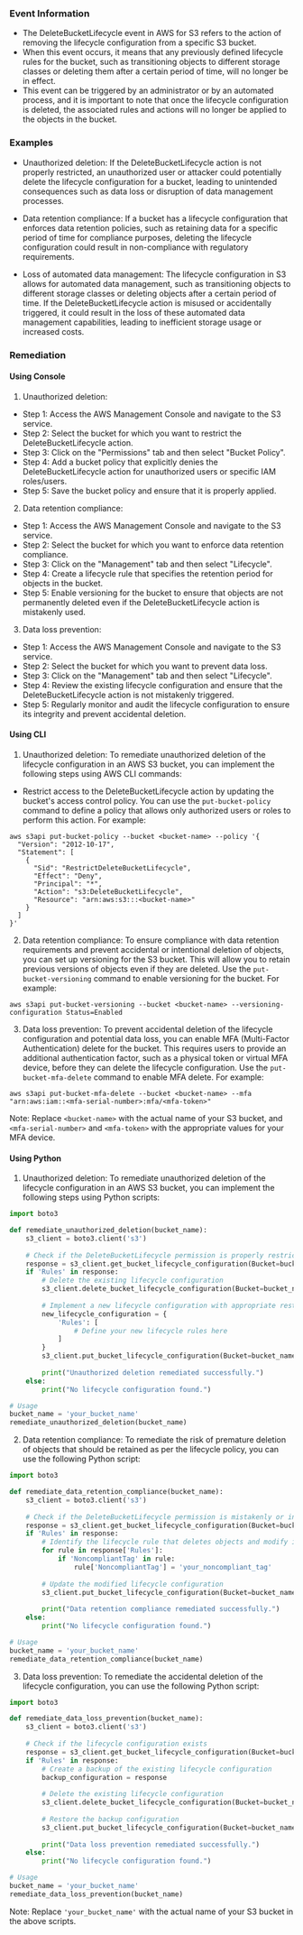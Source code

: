 
### Event Information

- The DeleteBucketLifecycle event in AWS for S3 refers to the action of removing the lifecycle configuration from a specific S3 bucket.
- When this event occurs, it means that any previously defined lifecycle rules for the bucket, such as transitioning objects to different storage classes or deleting them after a certain period of time, will no longer be in effect.
- This event can be triggered by an administrator or by an automated process, and it is important to note that once the lifecycle configuration is deleted, the associated rules and actions will no longer be applied to the objects in the bucket.


### Examples

- Unauthorized deletion: If the DeleteBucketLifecycle action is not properly restricted, an unauthorized user or attacker could potentially delete the lifecycle configuration for a bucket, leading to unintended consequences such as data loss or disruption of data management processes.

- Data retention compliance: If a bucket has a lifecycle configuration that enforces data retention policies, such as retaining data for a specific period of time for compliance purposes, deleting the lifecycle configuration could result in non-compliance with regulatory requirements.

- Loss of automated data management: The lifecycle configuration in S3 allows for automated data management, such as transitioning objects to different storage classes or deleting objects after a certain period of time. If the DeleteBucketLifecycle action is misused or accidentally triggered, it could result in the loss of these automated data management capabilities, leading to inefficient storage usage or increased costs.

### Remediation

#### Using Console

1. Unauthorized deletion:
- Step 1: Access the AWS Management Console and navigate to the S3 service.
- Step 2: Select the bucket for which you want to restrict the DeleteBucketLifecycle action.
- Step 3: Click on the "Permissions" tab and then select "Bucket Policy".
- Step 4: Add a bucket policy that explicitly denies the DeleteBucketLifecycle action for unauthorized users or specific IAM roles/users.
- Step 5: Save the bucket policy and ensure that it is properly applied.

2. Data retention compliance:
- Step 1: Access the AWS Management Console and navigate to the S3 service.
- Step 2: Select the bucket for which you want to enforce data retention compliance.
- Step 3: Click on the "Management" tab and then select "Lifecycle".
- Step 4: Create a lifecycle rule that specifies the retention period for objects in the bucket.
- Step 5: Enable versioning for the bucket to ensure that objects are not permanently deleted even if the DeleteBucketLifecycle action is mistakenly used.

3. Data loss prevention:
- Step 1: Access the AWS Management Console and navigate to the S3 service.
- Step 2: Select the bucket for which you want to prevent data loss.
- Step 3: Click on the "Management" tab and then select "Lifecycle".
- Step 4: Review the existing lifecycle configuration and ensure that the DeleteBucketLifecycle action is not mistakenly triggered.
- Step 5: Regularly monitor and audit the lifecycle configuration to ensure its integrity and prevent accidental deletion.

#### Using CLI

1. Unauthorized deletion: To remediate unauthorized deletion of the lifecycle configuration in an AWS S3 bucket, you can implement the following steps using AWS CLI commands:

- Restrict access to the DeleteBucketLifecycle action by updating the bucket's access control policy. You can use the `put-bucket-policy` command to define a policy that allows only authorized users or roles to perform this action. For example:
```
aws s3api put-bucket-policy --bucket <bucket-name> --policy '{
  "Version": "2012-10-17",
  "Statement": [
    {
      "Sid": "RestrictDeleteBucketLifecycle",
      "Effect": "Deny",
      "Principal": "*",
      "Action": "s3:DeleteBucketLifecycle",
      "Resource": "arn:aws:s3:::<bucket-name>"
    }
  ]
}'
```

2. Data retention compliance: To ensure compliance with data retention requirements and prevent accidental or intentional deletion of objects, you can set up versioning for the S3 bucket. This will allow you to retain previous versions of objects even if they are deleted. Use the `put-bucket-versioning` command to enable versioning for the bucket. For example:
```
aws s3api put-bucket-versioning --bucket <bucket-name> --versioning-configuration Status=Enabled
```

3. Data loss prevention: To prevent accidental deletion of the lifecycle configuration and potential data loss, you can enable MFA (Multi-Factor Authentication) delete for the bucket. This requires users to provide an additional authentication factor, such as a physical token or virtual MFA device, before they can delete the lifecycle configuration. Use the `put-bucket-mfa-delete` command to enable MFA delete. For example:
```
aws s3api put-bucket-mfa-delete --bucket <bucket-name> --mfa "arn:aws:iam::<mfa-serial-number>:mfa/<mfa-token>"
```
Note: Replace `<bucket-name>` with the actual name of your S3 bucket, and `<mfa-serial-number>` and `<mfa-token>` with the appropriate values for your MFA device.

#### Using Python

1. Unauthorized deletion: To remediate unauthorized deletion of the lifecycle configuration in an AWS S3 bucket, you can implement the following steps using Python scripts:

```python
import boto3

def remediate_unauthorized_deletion(bucket_name):
    s3_client = boto3.client('s3')
    
    # Check if the DeleteBucketLifecycle permission is properly restricted
    response = s3_client.get_bucket_lifecycle_configuration(Bucket=bucket_name)
    if 'Rules' in response:
        # Delete the existing lifecycle configuration
        s3_client.delete_bucket_lifecycle_configuration(Bucket=bucket_name)
        
        # Implement a new lifecycle configuration with appropriate restrictions
        new_lifecycle_configuration = {
            'Rules': [
                # Define your new lifecycle rules here
            ]
        }
        s3_client.put_bucket_lifecycle_configuration(Bucket=bucket_name, LifecycleConfiguration=new_lifecycle_configuration)
        
        print("Unauthorized deletion remediated successfully.")
    else:
        print("No lifecycle configuration found.")

# Usage
bucket_name = 'your_bucket_name'
remediate_unauthorized_deletion(bucket_name)
```

2. Data retention compliance: To remediate the risk of premature deletion of objects that should be retained as per the lifecycle policy, you can use the following Python script:

```python
import boto3

def remediate_data_retention_compliance(bucket_name):
    s3_client = boto3.client('s3')
    
    # Check if the DeleteBucketLifecycle permission is mistakenly or intentionally used
    response = s3_client.get_bucket_lifecycle_configuration(Bucket=bucket_name)
    if 'Rules' in response:
        # Identify the lifecycle rule that deletes objects and modify it to exclude retention compliance objects
        for rule in response['Rules']:
            if 'NoncompliantTag' in rule:
                rule['NoncompliantTag'] = 'your_noncompliant_tag'
        
        # Update the modified lifecycle configuration
        s3_client.put_bucket_lifecycle_configuration(Bucket=bucket_name, LifecycleConfiguration=response)
        
        print("Data retention compliance remediated successfully.")
    else:
        print("No lifecycle configuration found.")

# Usage
bucket_name = 'your_bucket_name'
remediate_data_retention_compliance(bucket_name)
```

3. Data loss prevention: To remediate the accidental deletion of the lifecycle configuration, you can use the following Python script:

```python
import boto3

def remediate_data_loss_prevention(bucket_name):
    s3_client = boto3.client('s3')
    
    # Check if the lifecycle configuration exists
    response = s3_client.get_bucket_lifecycle_configuration(Bucket=bucket_name)
    if 'Rules' in response:
        # Create a backup of the existing lifecycle configuration
        backup_configuration = response
        
        # Delete the existing lifecycle configuration
        s3_client.delete_bucket_lifecycle_configuration(Bucket=bucket_name)
        
        # Restore the backup configuration
        s3_client.put_bucket_lifecycle_configuration(Bucket=bucket_name, LifecycleConfiguration=backup_configuration)
        
        print("Data loss prevention remediated successfully.")
    else:
        print("No lifecycle configuration found.")

# Usage
bucket_name = 'your_bucket_name'
remediate_data_loss_prevention(bucket_name)
```

Note: Replace `'your_bucket_name'` with the actual name of your S3 bucket in the above scripts.

